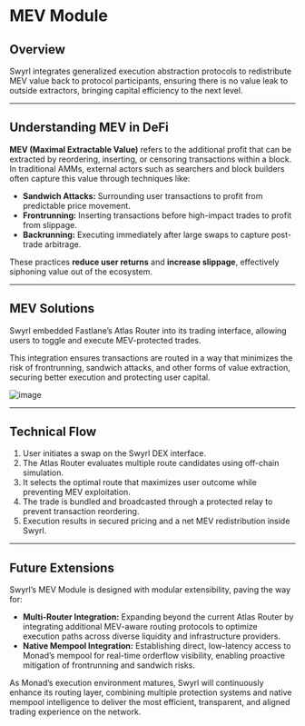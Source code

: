 # MEV Module

## Overview

Swyrl integrates generalized execution abstraction protocols to redistribute MEV value back to protocol participants, ensuring there is no value leak to outside extractors, bringing capital efficiency to the next level.

---

## Understanding MEV in DeFi

**MEV (Maximal Extractable Value)** refers to the additional profit that can be extracted by reordering, inserting, or censoring transactions within a block.  
In traditional AMMs, external actors such as searchers and block builders often capture this value through techniques like:

- **Sandwich Attacks:** Surrounding user transactions to profit from predictable price movement.  
- **Frontrunning:** Inserting transactions before high-impact trades to profit from slippage.  
- **Backrunning:** Executing immediately after large swaps to capture post-trade arbitrage.

These practices **reduce user returns** and **increase slippage**, effectively siphoning value out of the ecosystem.

---


## MEV Solutions

Swyrl embedded Fastlane’s Atlas Router into its trading interface, allowing users to toggle and execute MEV-protected trades. 

This integration ensures transactions are routed in a way that minimizes the risk of frontrunning, sandwich attacks, and other forms of value extraction, securing better execution and protecting user capital.

![image](/mev-swyrl.png)

---

## Technical Flow

1. User initiates a swap on the Swyrl DEX interface.  
2. The Atlas Router evaluates multiple route candidates using off-chain simulation.  
3. It selects the optimal route that maximizes user outcome while preventing MEV exploitation.  
4. The trade is bundled and broadcasted through a protected relay to prevent transaction reordering.  
5. Execution results in secured pricing and a net MEV redistribution inside Swyrl.

---

## Future Extensions

Swyrl’s MEV Module is designed with modular extensibility, paving the way for:

- **Multi-Router Integration:** Expanding beyond the current Atlas Router by integrating additional MEV-aware routing protocols to optimize execution paths across diverse liquidity and infrastructure providers.
- **Native Mempool Integration:** Establishing direct, low-latency access to Monad’s mempool for real-time orderflow visibility, enabling proactive mitigation of frontrunning and sandwich risks.

As Monad’s execution environment matures, Swyrl will continuously enhance its routing layer, combining multiple protection systems and native mempool intelligence to deliver the most efficient, transparent, and aligned trading experience on the network.
